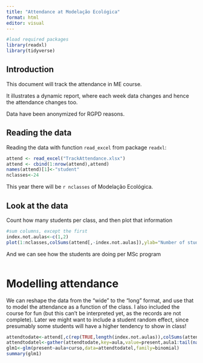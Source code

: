 ```yaml
---
title: "Attendance at Modelação Ecológica"
format: html
editor: visual
---
```


```r
#load required packages
library(readxl)
library(tidyverse)
```

## Introduction

This document will track the attendance in ME course.

It illustrates a dynamic report, where each week data changes and hence the attendance changes too.

Data have been anonymized for RGPD reasons.

## Reading the data

Reading the data with function `read_excel` from package `readxl`:

```r
attend <- read_excel("TrackAttendance.xlsx")
attend <- cbind(1:nrow(attend),attend)
names(attend)[1]<-"student"
nclasses<-24
```

This year there will be `r nclasses` of Modelação Ecológica.

## Look at the data

Count how many students per class, and then plot that information

```r
#sum columns, except the first
index.not.aulas<-c(1,2)
plot(1:nclasses,colSums(attend[,-index.not.aulas]),ylab="Number of students",xlab="Class")
```

And we can see how the students are doing per MSc program

```r

```

# Modelling attendance

We can reshape the data from the "wide" to the "long" format, and use that to model the attendance as a function of the class. I also included the course for fun (but this can't be interpreted yet, as the records are not complete). Later we might want to include a student random effect, since presumably some students will have a higher tendency to show in class!

```r
attendtodate<-attend[,c(rep(TRUE,length(index.not.aulas)),colSums(attend[,-index.not.aulas])>0)]
attendtodatel<-gather(attendtodate,key=aula,value=present,aula1:tail(names(attendtodate),n=1))
glm1<-glm(present~aula+curso,data=attendtodatel,family=binomial)
summary(glm1)
```
